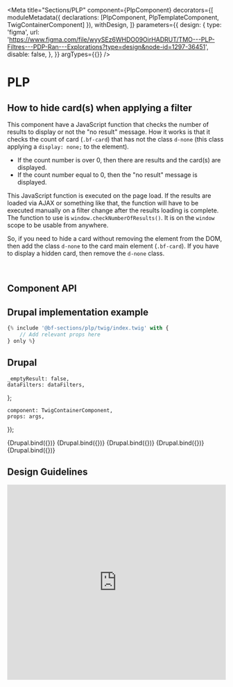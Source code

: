 
<Meta
    title="Sections/PLP"
    component={PlpComponent}
    decorators={[
        moduleMetadata({ declarations: [PlpComponent, PlpTemplateComponent, TwigContainerComponent] }),
        withDesign,
    ]}
    parameters={{
        design: {
            type: 'figma',
            url: 'https://www.figma.com/file/wyySEz6WHDO09OirHADRUT/TMO---PLP-Filtres---PDP-Ran---Explorations?type=design&node-id=1297-36451',
            disable: false,
        },
    }}
    argTypes={{}}
/>

# PLP

## How to hide card(s) when applying a filter

This component have a JavaScript function that checks the number of results to display or not
the "no result" message. How it works is that it checks the count of card (`.bf-card`) that
has not the class `d-none` (this class applying a `display: none;` to the element).

-   If the count number is over 0, then there are results and the card(s) are displayed.
-   If the count number equal to 0, then the "no result" message is displayed.

This JavaScript function is executed on the page load. If the results are loaded via AJAX
or something like that, the function will have to be executed manually on a filter change
after the results loading is complete. The function to use is `window.checkNumberOfResults()`.
It is on the `window` scope to be usable from anywhere.

So, if you need to hide a card without removing the element from the DOM, then add the class `d-none`
to the card main element (`.bf-card`). If you have to display a hidden card, then remove the `d-none` class.

<br />

## Component API

<ArgsTable of={PlpComponent} />

## Drupal implementation example

```jsx
{% include '@bf-sections/plp/twig/index.twig' with {
    // Add relevant props here
} only %}
```

## Drupal

    _emptyResult: false,
    dataFilters: dataFilters,
};

    component: TwigContainerComponent,
    props: args,
});

<Canvas withSource="none">
    <Story
        name="Drupal - No selected filter"
        height="300px"
        args={{
            elementPath: 'sections/plp/_doc/template.drupal',
            ...commonProps,
            dataFilters: dataFiltersNoSelection,
        }}
    >
        {Drupal.bind({})}
    </Story>
</Canvas>

<Canvas withSource="none">
    <Story
        name="Drupal - Loading cards"
        height="300px"
        args={{
            elementPath: 'sections/plp/_doc/template.drupal',
            ...commonProps,
            _hasLoadingCards: true,
            dataFilters: dataFiltersNoSelection,
        }}
    >
        {Drupal.bind({})}
    </Story>
</Canvas>

<Canvas withSource="none">
    <Story
        name="Drupal - With selected filters"
        height="300px"
        args={{
            elementPath: 'sections/plp/_doc/template.drupal',
            ...commonProps,
        }}
    >
        {Drupal.bind({})}
    </Story>
</Canvas>

<Canvas withSource="none">
    <Story
        name="Drupal - With disabled selected filters"
        height="300px"
        args={{
            elementPath: 'sections/plp/_doc/template.drupal',
            ...commonProps,
            dataFilters: dataFiltersWithDisabledSelectedCheckboxes,
        }}
    >
        {Drupal.bind({})}
    </Story>
</Canvas>

<Canvas withSource="none">
    <Story
        name="Drupal - No result"
        height="300px"
        args={{
            elementPath: 'sections/plp/_doc/template.drupal',
            ...commonProps,
            _emptyResult: true,
        }}
    >
        {Drupal.bind({})}
    </Story>
</Canvas>

<!--
For now, Angular components ar not used, so it is hidden by default.

## Angular

  component: PlpTemplateComponent,
  props: args,
});

<Canvas withSource='none'>
    <Story
        name='Angular'
        args={{
            label: 'Plp'
        }}
    >
        {Angular.bind({})}
    </Story>
</Canvas>

## Angular implementation example

Please, read the [Implementation Page](/?path=/docs/implementation-angular--page).
-->

## Design Guidelines

<iframe
    width="100%"
    height="450"
    src="https://www.figma.com/embed?embed_host=share&url=https%3A%2F%2Fwww.figma.com%2Ffile%2FwyySEz6WHDO09OirHADRUT%2FTMO---PLP-Filtres---PDP-Ran---Explorations%3Ftype%3Ddesign%26node-id%3D1297-36451&chrome=DOCUMENTATION"
    frameBorder="0"
    allowFullScreen
></iframe>
